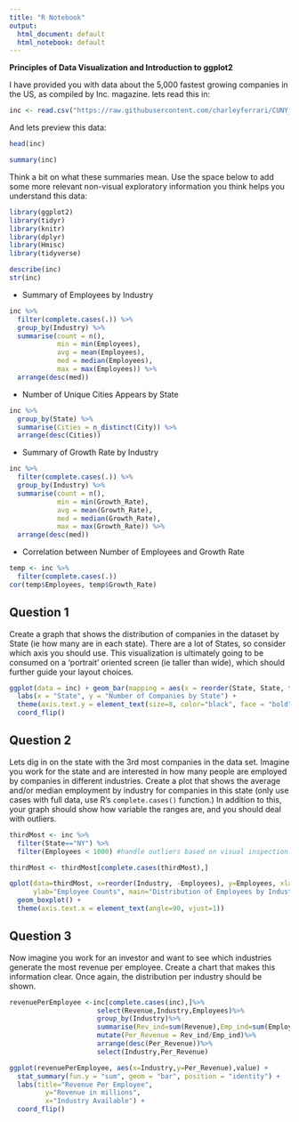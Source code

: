 ```yaml
---
title: "R Notebook"
output:
  html_document: default
  html_notebook: default
---
```


**Principles of Data Visualization and Introduction to ggplot2**

I have provided you with data about the 5,000 fastest growing companies in the US, as compiled by Inc. magazine. lets read this in:

```r
inc <- read.csv("https://raw.githubusercontent.com/charleyferrari/CUNY_DATA_608/master/module1/Data/inc5000_data.csv", header= TRUE)
```

And lets preview this data:

```r
head(inc)
```

```r
summary(inc)
```

Think a bit on what these summaries mean. Use the space below to add some more relevant non-visual exploratory information you think helps you understand this data:

```r
library(ggplot2)
library(tidyr)
library(knitr)
library(dplyr)
library(Hmisc)
library(tidyverse)
```

```r
describe(inc)
str(inc)
```

* Summary of Employees by Industry
```r
inc %>%
  filter(complete.cases(.)) %>%
  group_by(Industry) %>%
  summarise(count = n(),
            min = min(Employees),
            avg = mean(Employees),
            med = median(Employees),
            max = max(Employees)) %>%
  arrange(desc(med))
```

* Number of Unique Cities Appears by State
```r
inc %>%
  group_by(State) %>%
  summarise(Cities = n_distinct(City)) %>%
  arrange(desc(Cities))
```

* Summary of Growth Rate by Industry
```r
inc %>%
  filter(complete.cases(.)) %>%
  group_by(Industry) %>%
  summarise(count = n(),
            min = min(Growth_Rate),
            avg = mean(Growth_Rate),
            med = median(Growth_Rate),
            max = max(Growth_Rate)) %>%
  arrange(desc(med))
```

* Correlation between Number of Employees and Growth Rate
```r
temp <- inc %>%
  filter(complete.cases(.))
cor(temp$Employees, temp$Growth_Rate)

```

## Question 1

Create a graph that shows the distribution of companies in the dataset by State (ie how many are in each state). There are a lot of States, so consider which axis you should use. This visualization is ultimately going to be consumed on a 'portrait' oriented screen (ie taller than wide), which should further guide your layout choices.

```r
ggplot(data = inc) + geom_bar(mapping = aes(x = reorder(State, State, function(x) length(x)))) + 
  labs(x = "State", y = "Number of Companies by State") + 
  theme(axis.text.y = element_text(size=8, color="black", face = "bold"), plot.margin=unit(c(0,4,0,4), "cm")) +
  coord_flip()
```

## Question 2

Lets dig in on the state with the 3rd most companies in the data set. Imagine you work for the state and are interested in how many people are employed by companies in different industries. Create a plot that shows the average and/or median employment by industry for companies in this state (only use cases with full data, use R's `complete.cases()` function.) In addition to this, your graph should show how variable the ranges are, and you should deal with outliers.

```r
thirdMost <- inc %>%
  filter(State=="NY") %>%
  filter(Employees < 1000) #handle outliers based on visual inspection

thirdMost <- thirdMost[complete.cases(thirdMost),]

qplot(data=thirdMost, x=reorder(Industry, -Employees), y=Employees, xlab="Industry Available", 
      ylab="Employee Counts", main="Distribution of Employees by Industry in third New York") + 
  geom_boxplot() + 
  theme(axis.text.x = element_text(angle=90, vjust=1))
```

## Question 3

Now imagine you work for an investor and want to see which industries generate the most revenue per employee. Create a chart that makes this information clear. Once again, the distribution per industry should be shown.

```r
revenuePerEmployee <-inc[complete.cases(inc),]%>%
                      select(Revenue,Industry,Employees)%>%
                      group_by(Industry)%>%
                      summarise(Rev_ind=sum(Revenue),Emp_ind=sum(Employees))%>%
                      mutate(Per_Revenue = Rev_ind/Emp_ind)%>%
                      arrange(desc(Per_Revenue))%>%
                      select(Industry,Per_Revenue)

ggplot(revenuePerEmployee, aes(x=Industry,y=Per_Revenue),value) +   
  stat_summary(fun.y = "sum", geom = "bar", position = "identity") + 
  labs(title="Revenue Per Employee",
         y="Revenue in millions", 
         x="Industry Available") + 
  coord_flip()
```


